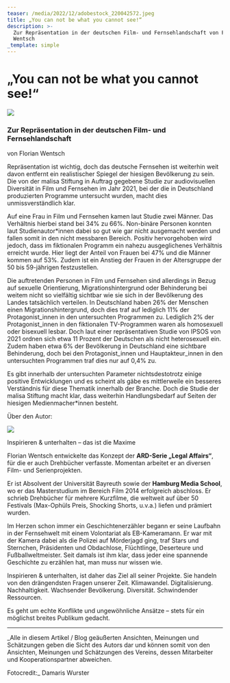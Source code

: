 ```yaml
---
teaser: /media/2022/12/adobestock_220042572.jpeg
title: „You can not be what you cannot see!“
description: >-
  Zur Repräsentation in der deutschen Film- und Fernsehlandschaft von Florian
  Wentsch
_template: simple
---
```


# „You can not be what you cannot see!“

![](/media/2022/12/adobestock_220042572.jpeg)

### Zur Repräsentation in der deutschen Film- und Fernsehlandschaft

von Florian Wentsch

Repräsentation ist wichtig, doch das deutsche Fernsehen ist weiterhin weit davon entfernt ein realistischer Spiegel der hiesigen Bevölkerung zu sein. Die von der malisa Stiftung in Auftrag gegebene Studie zur audiovisuellen Diversität in Film und Fernsehen im Jahr 2021, bei der die in Deutschland produzierten Programme untersucht wurden, macht dies unmissverständlich klar.

Auf eine Frau in Film und Fernsehen kamen laut Studie zwei Männer. Das Verhältnis hierbei stand bei 34% zu 66%. Non-binäre Personen konnten laut Studienautor\*innen dabei so gut wie gar nicht ausgemacht werden und fallen somit in den nicht messbaren Bereich. Positiv hervorgehoben wird jedoch, dass im fiktionalen Programm ein nahezu ausgeglichenes Verhältnis erreicht wurde. Hier liegt der Anteil von Frauen bei 47% und die Männer kommen auf 53%. Zudem ist ein Anstieg der Frauen in der Altersgruppe der 50 bis 59-jährigen festzustellen.

Die auftretenden Personen in Film und Fernsehen sind allerdings in Bezug auf sexuelle Orientierung, Migrationshintergrund oder Behinderung bei weitem nicht so vielfältig sichtbar wie sie sich in der Bevölkerung des Landes tatsächlich verteilen. In Deutschland haben 26% der Menschen einen Migrationshintergrund, doch dies traf auf lediglich 11% der Protagonist_innen in den untersuchten Programmen zu. Lediglich 2% der Protagonist_innen in den fiktionalen TV-Programmen waren als homosexuell oder bisexuell lesbar. Doch laut einer repräsentativen Studie von IPSOS von 2021 ordnen sich etwa 11 Prozent der Deutschen als nicht heterosexuell ein. Zudem haben etwa 6% der Bevölkerung in Deutschland eine sichtbare Behinderung, doch bei den Protagonist_innen und Hauptakteur_innen in den untersuchten Programmen traf dies nur auf 0,4% zu.

Es gibt innerhalb der untersuchten Parameter nichtsdestotrotz einige positive Entwicklungen und es scheint als gäbe es mittlerweile ein besseres Verständnis für diese Thematik innerhalb der Branche. Doch die Studie der malisa Stiftung macht klar, dass weiterhin Handlungsbedarf auf Seiten der hiesigen Medienmacher\*innen besteht.

Über den Autor:

![](/media/2022/12/florian-wentsch-foto_klein.jpg)

Inspirieren & unterhalten – das ist die Maxime

Florian Wentsch entwickelte das Konzept der **ARD-Serie „Legal Affairs“**, für die er auch Drehbücher verfasste. Momentan arbeitet er an diversen Film- und Serienprojekten.

Er ist Absolvent der Universität Bayreuth sowie der **Hamburg Media School**, wo er das Masterstudium im Bereich Film 2014 erfolgreich abschloss. Er schrieb Drehbücher für mehrere Kurzfilme, die weltweit auf über 50 Festivals (Max-Ophüls Preis, Shocking Shorts, u.v.a.) liefen und prämiert wurden.

Im Herzen schon immer ein Geschichtenerzähler begann er seine Laufbahn in der Fernsehwelt mit einem Volontariat als EB-Kameramann. Er war mit der Kamera dabei als die Polizei auf Mörderjagd ging, traf Stars und Sternchen, Präsidenten und Obdachlose, Flüchtlinge, Deserteure und Fußballweltmeister. Seit damals ist ihm klar, dass jeder eine spannende Geschichte zu erzählen hat, man muss nur wissen wie.

Inspirieren & unterhalten, ist daher das Ziel all seiner Projekte. Sie handeln von den drängendsten Fragen unserer Zeit. Klimawandel. Digitalisierung. Nachhaltigkeit. Wachsender Bevölkerung. Diversität. Schwindender Ressourcen.

Es geht um echte Konflikte und ungewöhnliche Ansätze – stets für ein möglichst breites Publikum gedacht.

---

\_Alle in diesem Artikel / Blog geäußerten Ansichten, Meinungen und Schätzungen geben die Sicht des Autors dar und können somit von den Ansichten, Meinungen und Schätzungen des Vereins, dessen Mitarbeiter und Kooperationspartner abweichen.

Fotocredit:\_ Damaris Wurster
